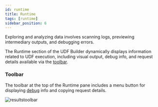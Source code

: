 ```yaml
---
id: runtime
title: Runtime
tags: [runtime]
sidebar_position: 6
---
```


Exploring and analyzing data involves scanning logs, previewing intermediary outputs, and debugging errors.

The Runtime section of the UDF Builder dynamically displays information related to UDF execution, including visual output, debug info, and request details available via the [toolbar](/workbench/udf-builder/runtime/#toolbar).


### Toolbar

The toolbar at the top of the Runtime pane includes a menu button for displaying [debug](/workbench/udf-builder/map/#debug) info and copying request details.

![resultstoolbar](/img/workbench_stdout.png)